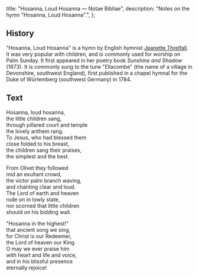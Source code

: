   title: "Hosanna, Loud Hosanna — Notae Bibliae",
  description: "Notes on the hymn \"Hosanna, Loud Hosanna\".",
};

<Initial text="Hosanna, Loud Hosanna" />

## History

"Hosanna, Loud Hosanna" is a hymn by English hymnist [Jeanette Threlfall](/liturgy/music/composers/jeanette-threlfall). It was very popular with children, and is commonly used for worship on Palm Sunday. It first appeared in her poetry book *Sunshine and Shadow* (1873). It is commonly sung to the tune "Ellacombe" (the name of a village in Devonshire, southwest England), first published in a chapel hymnal for the Duke of Würtemberg (southwest Germany) in 1784.

## Text

Hosanna, loud hosanna,<br/>
the little children sang,<br/>
through pillared court and temple<br/>
the lovely anthem rang.<br/>
To Jesus, who had blessed them<br/>
close folded to his breast,<br/>
the children sang their praises,<br/>
the simplest and the best.

From Olivet they followed<br/>
mid an exultant crowd,<br/>
the victor palm branch waving,<br/>
and chanting clear and loud.<br/>
The Lord of earth and heaven<br/>
rode on in lowly state,<br/>
nor scorned that little children<br/>
should on his bidding wait.

"Hosanna in the highest!"<br/>
that ancient song we sing,<br/>
for Christ is our Redeemer,<br/>
the Lord of heaven our King.<br/>
O may we ever praise him<br/>
with heart and life and voice,<br/>
and in his blissful presence<br/>
eternally rejoice!
